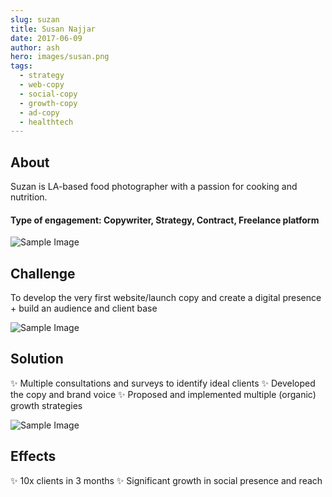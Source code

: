 ```yaml
---
slug: suzan
title: Susan Najjar 
date: 2017-06-09
author: ash
hero: images/susan.png
tags:
  - strategy 
  - web-copy 
  - social-copy
  - growth-copy 
  - ad-copy  
  - healthtech 
---
```


## About 

Suzan is LA-based food photographer with a passion for cooking and nutrition. 


#### Type of engagement: Copywriter, Strategy, Contract, Freelance platform 

![Sample Image](/images/600x300.png)

## Challenge 

To develop the very first website/launch copy and create a digital presence + build an audience and client base 

![Sample Image](/images/600x300.png)

## Solution 

✨ Multiple consultations and surveys to identify ideal clients 
✨ Developed the copy and brand voice 
✨ Proposed and implemented multiple (organic) growth strategies 

![Sample Image](/images/600x300.png)

## Effects 

✨ 10x clients in 3 months 
✨ Significant growth in social presence and reach 


